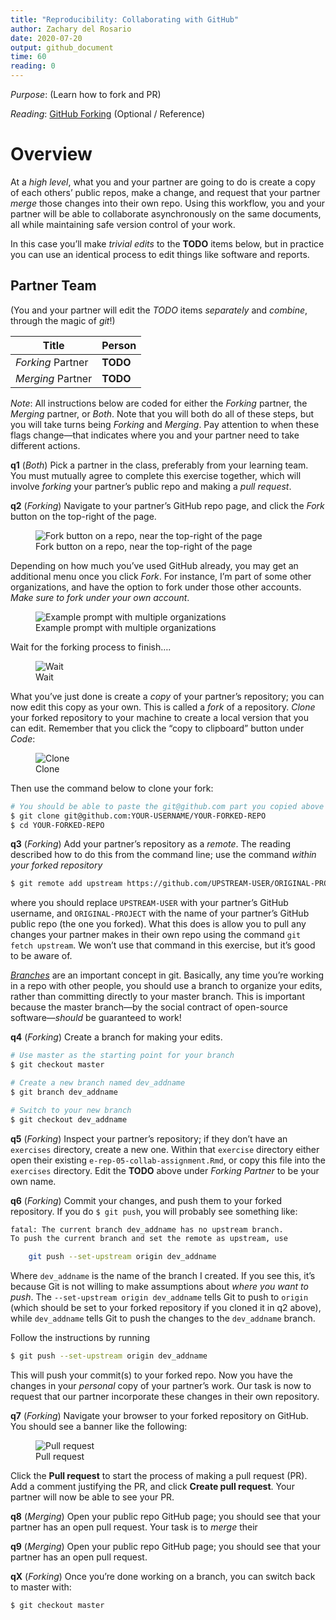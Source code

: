 ```yaml
---
title: "Reproducibility: Collaborating with GitHub"
author: Zachary del Rosario
date: 2020-07-20
output: github_document
time: 60
reading: 0
---
```


*Purpose*: (Learn how to fork and PR)

*Reading*: [GitHub Forking](https://gist.github.com/Chaser324/ce0505fbed06b947d962) (Optional / Reference)

# Overview

At a *high level*, what you and your partner are going to do is create a copy of each others' public repos, make a change, and request that your partner *merge* those changes into their own repo. Using this workflow, you and your partner will be able to collaborate asynchronously on the same documents, all while maintaining safe version control of your work.

In this case you'll make *trivial edits* to the **TODO** items below, but in practice you can use an identical process to edit things like software and reports.

## Partner Team

(You and your partner will edit the *TODO* items *separately* and *combine*, through the magic of *git*!)

| Title | Person |
|---|---|
| *Forking* Partner | **TODO** |
| *Merging* Partner | **TODO** |

*Note*: All instructions below are coded for either the *Forking* partner, the *Merging* partner, or *Both*. Note that you will both do all of these steps, but you will take turns being *Forking* and *Merging*. Pay attention to when these flags change---that indicates where you and your partner need to take different actions.

__q1__ (*Both*) Pick a partner in the class, preferably from your learning team. You must mutually agree to complete this exercise together, which will involve *forking* your partner's public repo and making a *pull request*.

__q2__ (*Forking*) Navigate to your partner's GitHub repo page, and click the *Fork* button on the top-right of the page.

![Fork button on a repo, near the top-right of the page](./images/rep05-fork.png)

Depending on how much you've used GitHub already, you may get an additional menu once you click *Fork*. For instance, I'm part of some other organizations, and have the option to fork under those other accounts. *Make sure to fork under your own account*.

![Example prompt with multiple organizations](./images/rep05-organization.png)

Wait for the forking process to finish....

![Wait](./images/rep05-wait.png)

What you've just done is create a *copy* of your partner's repository; you can now edit this copy as your own. This is called a *fork* of a repository. *Clone* your forked repository to your machine to create a local version that you can edit. Remember that you click the "copy to clipboard" button under *Code*:

![Clone](./images/rep05-clone.png)

Then use the command below to clone your fork:

```bash
# You should be able to paste the git@github.com part you copied above
$ git clone git@github.com:YOUR-USERNAME/YOUR-FORKED-REPO
$ cd YOUR-FORKED-REPO
```

__q3__ (*Forking*) Add your partner's repository as a *remote*. The reading described how to do this from the command line; use the command *within your forked repository*

```bash
$ git remote add upstream https://github.com/UPSTREAM-USER/ORIGINAL-PROJECT.git
```

where you should replace `UPSTREAM-USER` with your partner's GitHub username, and `ORIGINAL-PROJECT` with the name of your partner's GitHub public repo (the one you forked). What this does is allow you to pull any changes your partner makes in their own repo using the command `git fetch upstream`. We won't use that command in this exercise, but it's good to be aware of.

[*Branches*](https://zellwk.com/blog/git-branch/) are an important concept in git. Basically, any time you're working in a repo with other people, you should use a branch to organize your edits, rather than committing directly to your master branch. This is important because the master branch---by the social contract of open-source software---*should* be guaranteed to work!

__q4__ (*Forking*) Create a branch for making your edits.

```bash
# Use master as the starting point for your branch
$ git checkout master

# Create a new branch named dev_addname
$ git branch dev_addname

# Switch to your new branch
$ git checkout dev_addname
```

__q5__ (*Forking*) Inspect your partner's repository; if they don't have an `exercises` directory, create a new one. Within that `exercise` directory either open their existing `e-rep-05-collab-assignment.Rmd`, or copy this file into the `exercises` directory. Edit the **TODO** above under *Forking Partner* to be your own name.

__q6__ (*Forking*) Commit your changes, and push them to your forked repository. If you do `$ git push`, you will probably see something like:

```bash
fatal: The current branch dev_addname has no upstream branch.
To push the current branch and set the remote as upstream, use

    git push --set-upstream origin dev_addname
```

Where `dev_addname` is the name of the branch I created. If you see this, it's because Git is not willing to make assumptions about *where you want to push*. The `--set-upstream origin dev_addname` tells Git to push to `origin` (which should be set to your forked repository if you cloned it in q2 above), while `dev_addname` tells Git to push the changes to the `dev_addname` branch.

Follow the instructions by running

```bash
$ git push --set-upstream origin dev_addname
```

This will push your commit(s) to your forked repo. Now you have the changes in your *personal* copy of your partner's work. Our task is now to request that our partner incorporate these changes in their own repository.

__q7__ (*Forking*) Navigate your browser to your forked repository on GitHub. You should see a banner like the following:

![Pull request](./images/rep05-pr.png)

Click the **Pull request** to start the process of making a pull request (PR). Add a comment justifying the PR, and click **Create pull request**. Your partner will now be able to see your PR.

__q8__ (*Merging*) Open your public repo GitHub page; you should see that your partner has an open pull request. Your task is to *merge* their

__q9__ (*Merging*) Open your public repo GitHub page; you should see that your partner has an open pull request.

__qX__ (*Forking*) Once you're done working on a branch, you can switch back to master with:

```bash
$ git checkout master
```

<!-- include-exit-ticket -->
